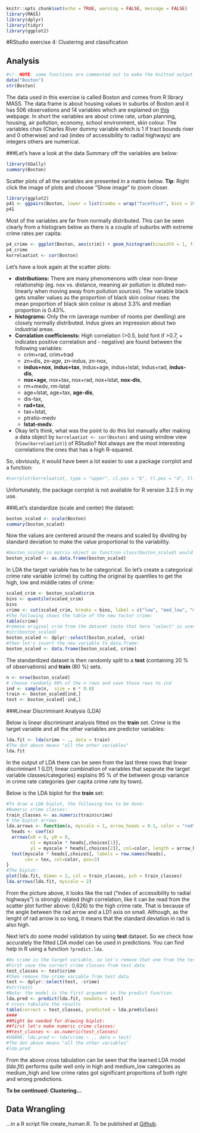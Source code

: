 <!-- 
---
title: "RStudio exercise 4: Clustering and classification"
author: "Hans Hellén"
date: "Wed Nov 29 22:56:57 2017"
output: html_document
---
-->

```r
knitr::opts_chunk$set(echo = TRUE, warning = FALSE, message = FALSE)
library(MASS)
library(dplyr)
library(tidyr)
library(ggplot2)
```
#RStudio exercise 4: Clustering and classification

## Analysis
```r
#<!--NOTE: some functions are commented out to make the knitted output more simple.-->
data("Boston")
str(Boston)
```

The data used in this exercise is called Boston and comes from R library MASS. The data frame is about housing values in suburbs of Boston and it has 506 observations and 14 variables which are explained on [this](https://stat.ethz.ch/R-manual/R-devel/library/MASS/html/Boston.html) webpage. In short the variables are about crime rate, urban planning, housing, air pollution, economy, school environment, skin colour. The variables chas (Charles River dummy variable which is 1 if tract bounds river and 0 otherwise) and rad (index of accessibility to radial highways) are integers others are numerical. 

###Let's have a look at the data
Summary off the variables are below:
```r
library(GGally)
summary(Boston)
```

Scatter plots of all the variables are presented in a matrix below. **Tip**: Right click the image of plots and choose "Show image" to zoom closer. 
```r
library(ggplot2)
p41 <- ggpairs(Boston, lower = list(combo = wrap("facethist", bins = 20)))
p41
```


Most of the variables are far from normally distributed. This can be seen clearly from a histogram below as there is a couple of suburbs with extreme crime rates per capita: 
```r
p4_crime <- ggplot(Boston, aes(crim)) + geom_histogram(binwidth = 1, fill="purple", colour="red") + ggtitle("Histogram of per capita crime rate by town")
p4_crime
korrelaatiot <- cor(Boston)
```

Let's have a look again at the scatter plots:

* **distributions:** There are many phenomenons with clear non-linear relationship (eg. nox vs. distance, meaning air pollution is diluted non-linearly when moving away from pollution sources). The variable black gets smaller values as the proportion of black skin colour rises: the mean proportion of black skin colour is about 3.3% and median proportion is 0.43%. 
* **histograms:** Only the rm (average number of rooms per dwelling) are closely normally distributed. Indus gives an impression about two industrial areas. 
* **Corralation coefficiensts:** High correlation (>0.5, bold font if >0.7, + indicates positive correlation and - negative) are found between the following variables: 
    + crim+rad, crim+trad
    + zn+dis, zn-age, zn-indus, zn-nox, 
    + **indus+nox**, **indus+tax**, indus+age, indus+lstat, indus+rad, **indus-dis**,
    + **nox+age**, nox+tax, nox+rad, nox+lstat, **nox-dis**, 
    + rm+medv, rm-lstat
    + age+lstat, age+tax, **age-dis**, 
    + dis-tax, 
    + **rad+tax**, 
    + tax+lstat,
    + ptratio-medv
    + **lstat-medv**.
* Okay let's think, what was the point to do this list manually after making a data object by `korrelaatiot <- cor(Boston)` and using window view (`View(korrelaatiot)`) of RStudio? Not always are the most interesting correlations the ones that has a high R-squared. 

So, obviously, it would have been a lot easier to use a package corrplot and a function:
```r
#corrplot(korrelaatiot, type = "upper", cl.pos = "b", tl.pos = "d", tl.cex = 0.6, method="circle")
```
Unfortunately, the package corrplot is not available for R version 3.2.5 in my use. 

###Let's standardize (scale and center) the dataset:
```r
boston_scaled <- scale(Boston)
summary(boston_scaled)
```
Now the values are centered around the means and scaled by dividing by standard deviation to make the value proportional to the variability. 

```r
#boston_scaled is matrix object as function class(boston_scaled) would tell. Let's change it to a data.frame:
boston_scaled <- as.data.frame(boston_scaled)
```
In LDA the target variable has to be categorical. So let's create a categorical crime rate variable (crime) by cutting the original by quantiles to get the high, low and middle rates of crime:
```r
scaled_crim <- boston_scaled$crim
bins <- quantile(scaled_crim)
bins
crime <- cut(scaled_crim, breaks = bins, label = c("low", "med_low", "med_high", "high"),  include.lowest = TRUE)
#the following shows the table of the new factor crime:
table(crime)
#remove original crim from the dataset (note that here "select" is used from a package dplyr)
#str(boston_scaled)
boston_scaled <- dplyr::select(boston_scaled, -crim)
#then let's insert the new variable to data.frame:
boston_scaled <- data.frame(boston_scaled, crime)
```
The standardized dataset is then randomly split to a **test** (containing 20 % of observations) and **train** (80 %) sets.
```r
n <- nrow(boston_scaled)
# choose randomly 80% of the n rows and save those rows to ind
ind <- sample(n,  size = n * 0.8)
train <- boston_scaled[ind,]
test <- boston_scaled[-ind,]
```

###Linear Discriminant Analysis (LDA)

Below is linear discriminant analysis fitted on the **train** set. Crime is the target variable and all the other variables are predictor variables: 
```r
lda.fit <- lda(crime ~ ., data = train)
#The dot above means "all the other variables"
lda.fit
```

In the output of LDA there can be seen from the last three rows that linear discriminant 1 (LD1; linear combination of variables that separate the target variable classes/categories) explains 95 % of the between group variance in crime rate categories (per capita crime rate by town).

Below is the LDA biplot for the **train** set:

```r
#To draw a LDA biplot, the following has to be done:
#Numeric crime classes:
train_classes <- as.numeric(train$crime)
# the biplot arrows
lda.arrows <- function(x, myscale = 1, arrow_heads = 0.1, color = "red", tex = 0.75, choices = c(1,2)){
  heads <- coef(x)
  arrows(x0 = 0, y0 = 0, 
         x1 = myscale * heads[,choices[1]], 
         y1 = myscale * heads[,choices[2]], col=color, length = arrow_heads)
  text(myscale * heads[,choices], labels = row.names(heads), 
       cex = tex, col=color, pos=3)
}
#The biplot:
plot(lda.fit, dimen = 2, col = train_classes, pch = train_classes)
lda.arrows(lda.fit, myscale = 2)
```

From the picture above, it looks like the rad ("index of accessibility to radial highways") is strongly related (high correlation, like it can be read from the scatter plot further above: 0,626) to the high crime rate. That is because of the angle between the rad arrow and a LD1 axis on small. Although, as the lenght of rad arrow is so long, it means that the standard deviation in rad is also high. 

Next let's do some model validation by using **test** dataset. So we check how accurately the fitted LDA model can be used in predictions. You can find help in R using a function `?predict.lda`.
```r
#As crime is the target variable, so let's remove that one from the test dataset.
#First save the correct crime classes from test data
test_classes <- test$crime
#then remove the crime variable from test data
test <- dplyr::select(test, -crime)
#str(test)
#Note: the model is the first argument in the predict function. 
lda.pred <- predict(lda.fit, newdata = test)
# cross tabulate the results
table(correct = test_classes, predicted = lda.pred$class)
#### 
##Might be needed for drawing biplot: 
##first let's make numeric crime classes:
##test_classes <- as.numeric(test_classes)
#VÄÄRÄ: lda.pred <- lda(crime ~ ., data = test)
#The dot above means "all the other variables"
#lda.pred
```

From the above cross tabulation can be seen that the learned LDA model (*lda.fit*) performs quite well only in high and medium_low categories as medium_high and low crime rates got significant proportions of both right and wrong predictions.

**To be continued: Clustering...**

## Data Wrangling
...in a R script file create_human.R. To be published at [Github](https://github.com/daphnia/IODS-project/blob/master/data/create_human.R).